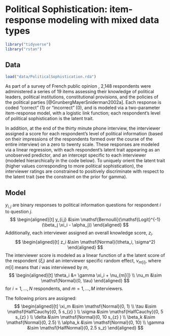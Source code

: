 # Political Sophistication: item-response modeling with mixed data types {#sophistication}

```r
library("tidyverse")
library("rstan")
```


## Data

```r
load("data/PoliticalSophistication.rda")
```

As part of a survey of French public opinion , 2,148 respondents were administered a series of 19 items assessing their knowledge of political leaders, political institutions, constitutional provisions, and the policies of the political parties [@GrunbergMayerSniderman2002a].
Each response is coded "correct" (1) or "incorrect" (0), and is modeled via a two-parameter item-response model, with a logistic link function; each respondent's level of political sophistication is the latent trait.

In addition, at the end of the thirty minute phone interview, the interviewer assigned a score for each respondent's level of political information (based on their impressions of the respondents formed over the course of the entire interview) on a zero to twenty scale. These responses are modeled via a linear regression, with each respondent's latent trait appearing as an unobserved predictor, and an intercept specific to each interviewer (modeled hierarchically in the code below). To uniquely orient the latent trait (higher values corresponding to more political sophistication),  the interviewer ratings are constrained to positively discriminate with respect to the latent trait (see the constraint on the prior for gamma).


## Model

$y_{i,j}$ are binary responses to political information questions for respondent $i$ to question $j$.
$$
\begin{aligned}[t]
y_{i,j} &\sim \mathsf{Bernoulli}(\mathsf{Logit}^{-1}(\beta_j \xi_i - \alpha_j))
\end{aligned}
$$
Additionally, each interviewer assigned an overall knowledge score, $z_i$.
$$
\begin{aligned}[t]
z_i &\sim \mathsf{Normal}(\theta_i, \sigma^2)
\end{aligned}
$$
The interviewer score is modeled as a linear function of a the latent score of the respondent ($\xi_i$) and an interviewer specific random effect, $\nu_{m[i]}$, where $m[i]$ means that $i$ was interviewed by $m$,
$$
\begin{aligned}[t]
\theta_i &= \gamma \xi_i + \nu_{m[i]} \\
\nu_m &\sim \mathsf{Normal}(0, \tau) 
\end{aligned}
$$
for $i = 1, \dots, N$ respondents, and $m = 1, \dots, M$ interviewers.

The following priors are assigned:
$$
\begin{aligned}[t]
\xi_m &\sim \mathsf{Normal}(0, 1) \\
\tau &\sim \mathsf{HalfCauchy}(0, 5 s_{z} ) \\
\sigma &\sim \mathsf{HalfCauchy}(0, 5 s_{z} ) \\
\delta &\sim \mathsf{Normal}(0, 10 s_{z} ) \\
\beta_k &\sim \mathsf{Normal}(0, 2.5) \\
\alpha_k &\sim \mathsf{Normal}(0, 10) \\
\gamma &\sim \mathsf{HalfNormal}(0, 2.5 s_z)
\end{aligned}
$$


